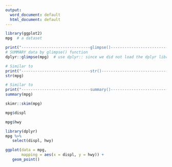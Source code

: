 ```yaml
---
output:
  word_document: default
  html_document: default
---
```

<!-- ggplot2 lib
   ggplot(data=<DATA>, mapping=aes(<MAPPING>)) + <GEOM_FUNCTION>()
   
   install.packages("skimr")
   skimr can give a comprehensive summary of dataset
-->
```r
library(ggplot2)
mpg  # a dataset
```
```r
print("------------------------------glimpse()--------------------------------")
# SUMMARY data by glimpse() function
dplyr::glimpse(mpg)  # use dplyr:: since we did not load the dplyr library 

# Similar to
print("------------------------------str()------------------------------------")
str(mpg)

# Similar to
print("------------------------------summary()--------------------------------")
summary(mpg)
```
```r
skimr::skim(mpg)
```
```r
mpg$displ
```
```r
mpg$hwy
```
```r
library(dplyr)
mpg %>%
   select(displ, hwy)
```
```r
ggplot(data = mpg,
       mapping = aes(x = displ, y = hwy)) + 
   geom_point()
```

